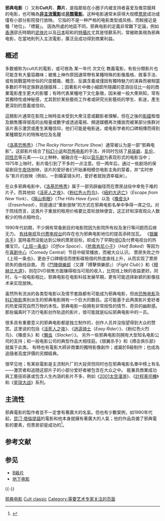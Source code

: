 {{多個問題|
{{original research|time=2012-04-21T14:10:43+00:00}}
{{expert|1=艺术|time=2010-06-02}}
}}
{{noteTA
|G1=Movie
|G2=Show
}}
'''邪典电影'''（{{lang-en|'''Cult Film'''}}）又称'''Cult片'''、'''靠片'''，是指那些在小圈子内被支持者喜爱及推崇膜拜的电影，也可稱為'''[[非主流電影|非主流電影]]'''或'''[[另類電影|另類電影]]'''。这种电影通常未获得大规模[[票房|票房]]成功或僅有小部分影院發行放映。 它指的不是一种严格的电影类型或风格，而較接近是種「地位」、「標籤」。
因為所處的地區不同，邪典电影的定義非常難下定論，例如[[香港|香港]]邵氏時期的[[武俠片|武俠片]]以及[[日本|日本]]昭和的[[特攝片|特攝片]]尤其是怪獸系列，常被歐美視為邪典电影，在當地則列入主流電影，廣泛且成功得到商業利益。

==概述==
多数被称为cult片的電影，或可視為 某一年代 次文化 教義電影，有些分類影片也可能含有大量惡趣味；被推上神作原因通常帶有某種特殊的影像風格、敘事手法、或有挑戰當時世俗的尺度體裁、概念、反諷含義或僅因有獨特魅力的演員而被相當多數的不特定族群追隨膜拜...；因著影片中微小細節所隱藏的意涵往往比一般的商業電影產生更大的影響；有時代表某種地下文化象徵，因未被一般大衆熟知，常有其獨特性或神秘感，尤其對於某些藝術工作者或研究光影藝術的學生、影迷，產生更深刻的意義或信仰。   

這類影片通常在影院上映時並未受到大衆注意或觀影者理解，但在之後的[[影碟|影碟]]租借及銷售獲得很高的出租量或數字或透過電視、頻道媒體再次播放而被某部分族群对该片表示激赏或產生某種信仰，他们可能是电影迷，或电影学者的口碑相傳而得到某種類型片的特殊地位及名聲

《[[洛基恐怖秀|洛基恐怖秀]]》（''The Rocky Horror Picture Show''）通常被认为是一部“邪典电影”。这部影片结合了[[科幻小说|科幻小说]]和[[恐怖电影|恐怖电影]]的手法，并同时包括了[[變裝|易装癖]]、[[乱伦|乱伦]]、[[同性恋|同性恋]]等元素——以上种种，被融合在一起以[[音乐剧|音乐剧]]为表现形式的电影当中； 1975年上映时，影片吸引到了不多的一点注意。但一两年后，通过一些剧场的保留剧目[[午夜场|午夜场]]放映，该片的爱好者们开始漸相模仿电影主角的穿着，并“实时参与”影片的放映（例如，一到婚宴镜头时，爱好者就抛洒幸福米）。 

在众多邪典电影中，《[[洛基恐怖秀|洛基恐怖秀]]》属于一部另辟幽径而在票房战役中幸免于难的片子。而其他如《[[活死人之夜|活死人之夜]]》、《[[粉红色火烈鸟|粉红色火烈鸟]]》、《[[紐約大逃亡|紐約大逃亡]]》（''Escape from New York''）、《[[隔山有眼|隔山有眼]]》（''The Hills Have Eyes''）以及《[[橡皮头|橡皮头]]》（''Eraserhead''），则是通过“重新放映”的方式在邪典电影名单中争得一席之位。对于院线而言，这类片子重放的租用价格要比首轮放映便宜，这正好和深夜观众人数較少的特点相吻合。

1990年代初期，不少拥有常备剧目的电影院因为影院所有权及发行等问题而后继无力。 [[有线电视|有线电视]]及[[付费电视台|付费电视台]]的存在也为邪典电影地位的提高添砖加瓦。
《[[银翼杀手|银翼杀手]]》當時虽然没能达到公映的票房目标，却成为了早期[[HBO|HBO]]及付费电视台的热播宝贝。《[[上班一条虫|上班一条虫]]》（''Office Space''）、《[[抢救肯尼小子|抢救肯尼小子]]》（''Half Baked''）等因为在[[喜剧中心|喜剧中心]]（Comedy Central）节目中經常播放，而被大众认识。 票房失败之作《上班一条虫》，更由于口碑極佳而使影碟租借的热度直线上升，从而实现了票房损失的曲线自救。
而《[[鬥陣俱樂部|鬥陣俱樂部]]（又譯「搏擊俱樂部」）（''Fight Club''）》和《[[穆赫兰大道_(電影)|穆赫兰大道]]》，则在DVD销售方面赚得相当可观的收入，比院线上映的收益更好。同时，与一般电影相比，邪典电影在电影科技发展早期，更有可能选择新颖的影像技术来实现放映。 

虽然所有流派的各类型电影以及情节套路都有可能成为邪典电影，但由[[恐怖电影|恐怖电影]]及[[科幻电影|科幻电影]]类别派生的邪典电影拥有一个巨大的数目。这可能基于此两类影片爱好者的热爱探究自然万物的本性。邪典电影一般拥有非常规性的情节、奇异的幽默感。那些偏离时下流行电影创作轨迹的影片，很可能就是纭纭邪典电影中的一员。

很多具有重要意义的邪典电影都是独立制作的，创作人员并没指望得到大众的赞赏。这里说的包括《[[活死人之夜|活死人之夜]]》、《[[逍遥骑士|逍遥骑士]]（''Easy Rider''）》、《粉红色火烈鸟》、《橡皮头》和《[[懒虫|懒虫]]（''Slacker''）》。
另外一些邪典电影则拥有大型知名电影公司的支持；和一般电影公司的典型作品大相径庭。《银翼杀手》和《搏击俱乐部》就属于此类。   有時也有電影大師非商業的獨特影像創作；或屬於B級制作；也成為追隨者高度評價的另類經典。

很罕见地；有某些電影是主流制片厂的大投资但同时也在邪典电影名單中榜上有名——激赏者和追随这部片子的小部分爱好者被包含在大众之中。   能兼具商業成功與工藝技術甚或包含人生內涵的影片不多，例如《[[2001太空漫遊_(電影)|2001太空漫游]]》、《[[的士司機_(電影)|計程車司機]]》和《[[星球大战|星球大战]]》系列。

==主流性==
邪典電影的製作者並不一定會有著廣大的名氣。但也有少數案例，如1990年代起，[[昆汀·塔倫提諾|昆汀·塔倫提諾]]的電影和他本身就擁有著廣大的人氣；他的作品具備了邪典電影的要素，但票房卻是成功的<ref name=who-killed>{{cite news|last=Leigh|first=Danny|title=Who Killed Cult Movies?|url=http://www.theguardian.com/film/filmblog/2009/oct/13/who-killed-cult-movies|accessdate=2013-05-01|newspaper=[[The_Guardian|The Guardian]]|date=2009-10-13|archive-date=2014-05-13|archive-url=https://web.archive.org/web/20140513225448/http://www.theguardian.com/film/filmblog/2009/oct/13/who-killed-cult-movies|dead-url=no}}</ref>。

== 参考文献 ==
{{Reflist}}

== 参见 ==
{{Portal box|电影}}
* [[B級片|B級片]]
* [[地下电影|地下电影]]

{{-}}
{{Film genres}}

[[Category:邪典电影|]]
[[Category:各種類電影|Cult classic]]
[[Category:需要艺术专家关注的页面|Category:需要艺术专家关注的页面]]
